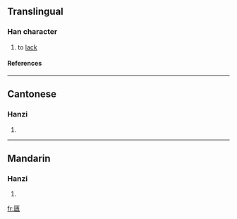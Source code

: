 {{see|匱}}

==Translingual==
===Han character===
{{Han char|rn=22|rad=匚|as=09|sn=11|four=|canj=尸中一人 (SLMO)}}
# to [[lack]]
====References====
{{Han ref|kx=0154.091|hdz=10087.090|uh=532E|ud=21294}}
----
==Cantonese==
===Hanzi===
{{yue-hanzi|jyut=|y=gwai6}}
# {{defn|Cantonese}}
----
==Mandarin==
===Hanzi===
{{cmn-hanzi|tra=匱|pin=[[guì]] (gui4)|wg=kuei<sup>4</sup>}}
# {{defn|Mandarin}}

[[fr:匮]]